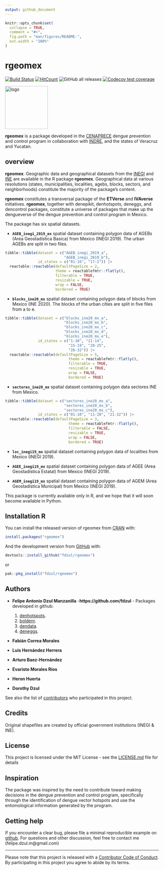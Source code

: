 ```yaml
---
output: github_document
---
```


<!-- README.md is generated from README.Rmd. Please edit that file -->

```r
knitr::opts_chunk$set(
  collapse = TRUE,
  comment = "#>",
  fig.path = "man/figures/README-",
  out.width = "100%"
)
```

# **rgeomex**
[![Build Status](https://travis-ci.com/fdzul/rgeomex.svg?branch=main)](https://travis-ci.com/fdzul/rgeomex) 
[![HitCount](https://hits.dwyl.com/fdzul/fdzul/rgeomex.svg?style=flat-square)](http://hits.dwyl.com/fdzul/fdzul/rgeomex)
![GitHub all releases](https://img.shields.io/github/downloads/fdzul/rgeomex/total)
[![Codecov test coverage](https://codecov.io/gh/fdzul/rgeomex/branch/master/graph/badge.svg)](https://codecov.io/gh/fdzul/rgeomex?branch=master)


<img align="center" src="https://github.com/fdzul/rgeomex/blob/main/rgeomex_logo.png?raw=true" alt="logo" width="140">

**rgeomex** is a package developed in the [CENAPRECE](https://www.gob.mx/salud/cenaprece) dengue prevention and control program in collaboration with [INDRE](https://www.gob.mx/salud/acciones-y-programas/instituto-de-diagnostico-y-referencia-epidemiologicos-mision-vision-y-politica-de-calidad-181639?state=published), and the states of Veracruz and Yucatan.

## **overview**

**rgeomex**. Geographic data and geographical datasets from the [INEGI](https://www.inegi.org.mx/temas/mg) and [INE](https://pautas.ine.mx/transparencia/mapas/) are available in the R package **rgeomex**. Geographical data at various resolutions (states, municipalities, localities, agebs, blocks, sectors, and neighborhoods) constitute  the majority of the package's content.

**rgeomex** constitutes a transversal package of the **ETVerse** and **IVAverse** initiatives. **rgeomex**, together with  denepikit, denhotspots, deneggs, and dencontrol packages, constitute a universe of packages that make up the dengueverse of the dengue prevention and control program in Mexico.

The package has six spatial datasets.

- **`AGEB_inegi_2019_mx`** spatial dataset containing polygon data of AGEBs (Area Geostadística Basica) from Mexico (INEGI 2019). The urban AGEBs are split in two files.
  
```r
tibble::tibble(dataset = c("AGEB_inegi_2019_a",
                           "AGEB_inegi_2019_b"),
               id_states = c("01-16", "17-2")) |>
  reactable::reactable(defaultPageSize = 2,
                       theme = reactablefmtr::flatly(),
                       filterable = TRUE,
                       resizable = TRUE,
                       wrap = FALSE, 
                       bordered = TRUE)
```

- **`blocks_ine20_mx`** spatial dataset containing polygon data of blocks from Mexico (INE 2020). The blocks of the urban cities are split in five files from a to e. 
  
```r
tibble::tibble(dataset = c("blocks_ine20_mx_a",
                           "blocks_ine20_mx_b",
                           "blocks_ine20_mx_c",
                           "blocks_ine20_mx_d",
                           "blocks_ine20_mx_e"),
               id_states = c("1-10", "11-14", 
                             "15-19", "20-25",
                             "26-32")) |>
  reactable::reactable(defaultPageSize = 5,
                             theme = reactablefmtr::flatly(),
                             filterable = TRUE, 
                             resizable = TRUE, 
                             wrap = FALSE, 
                             bordered = TRUE)
```
 
- **`sectores_ine20_mx`** spatial dataset containing polygon data sectores INE from Mexico.
  
```r
tibble::tibble(dataset = c("sectores_ine20_mx_a",
                           "sectores_ine20_mx_b",
                           "sectores_ine20_mx_c"),
               id_states = c("01-10", "11-20", "21-32")) |>
  reactable::reactable(defaultPageSize = 3,
                             theme = reactablefmtr::flatly(),
                             filterable = FALSE, 
                             resizable = TRUE, 
                             wrap = FALSE, 
                             bordered = TRUE)
```

- **`loc_inegi19_mx`** spatial dataset containing polygon data of localities from Mexico (INEGI 2019).
  
- **`AGEE_inegi19_mx`** spatial dataset containing polygon data of AGEE (Area Geostadística Estatal) from Mexico (INEGI 2019).
  
- **`AGEM_inegi19_mx`** spatial dataset containing polygon data of AGEM (Area Geostadística Municipal) from Mexico (INEGI 2019).


This package is currently available only in R, and we hope that it will soon become available in Python.

## Installation R

You can install the released version of rgeomex from [CRAN](https://CRAN.R-project.org) with:

``` r
install.packages("rgeomex")
```

And the development version from [GitHub](https://github.com/) with:

``` r
devtools::install_github("fdzul/rgeomex")
```
or

``` r
pak::pkg_install("fdzul/rgeomex")
```

## Authors

* **Felipe Antonio Dzul Manzanilla** -**https://github.com/fdzul** - Packages developed in github:

  1) [denhotspots](https://github.com/fdzul/denhotspots). 
  2) [boldenr](https://github.com/fdzul/boldenr). 
  3) [dendata](https://github.com/fdzul/dendata).
  4) [deneggs](https://github.com/fdzul/deneggs).

* **Fabián Correa Morales**
* **Luis Hernández Herrera**
* **Arturo Baez-Hernández**
* **Evaristo Morales Ríos**
* **Heron Huerta**
* **Dorothy Dzul**



See also the list of [contributors](https://github.com/fdzul/geomex/contributors) who participated in this project.

## Credits
Original shapefiles are created by official government institutions (INEGI & INE).

## License

This project is licensed under the MIT License - see the [LICENSE.md](LICENSE.md) file for details


## Inspiration

The package was inspired by the need to contribute toward making decisions in the dengue prevention and control program, specifically through the identification of dengue vector hotspots and use the entomological information generated by the program.

## Getting help

If you encounter a clear bug, please file a minimal reproducible example
on [github](https://github.com/fdzul/rgeomex/issues). For questions
and other discussion, feel free to contact me (felipe.dzul.m@gmail.com)

-----

Please note that this project is released with a [Contributor Code of
Conduct](https://dplyr.tidyverse.org/CODE_OF_CONDUCT). By participating
in this project you agree to abide by its terms.
